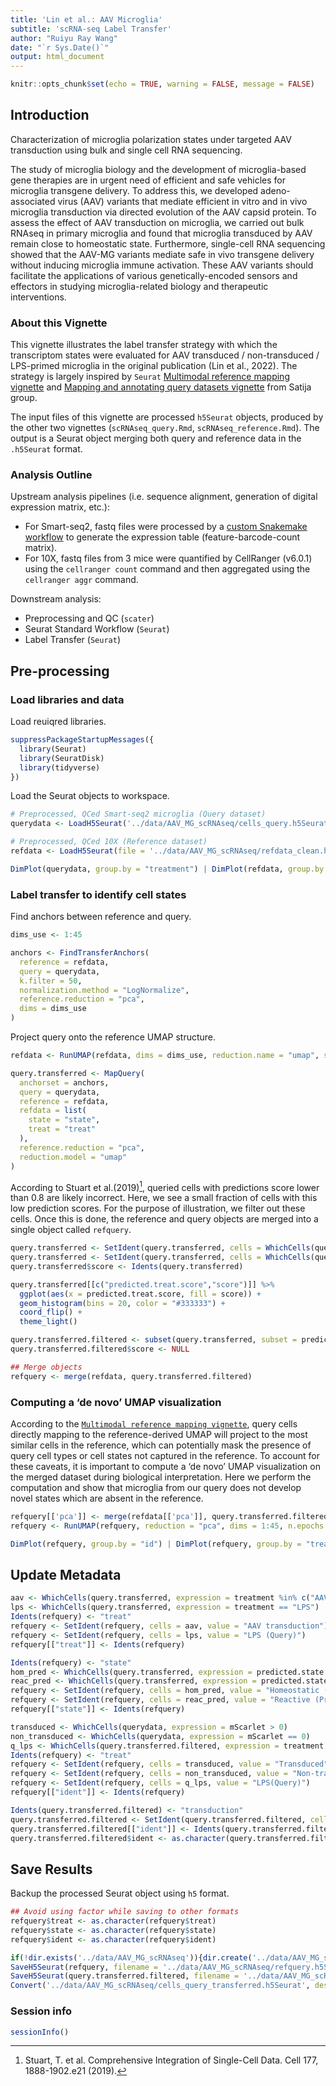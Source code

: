 ```yaml
---
title: 'Lin et al.: AAV Microglia'
subtitle: 'scRNA-seq Label Transfer'
author: "Ruiyu Ray Wang"
date: "`r Sys.Date()`"
output: html_document
---
```


```r
knitr::opts_chunk$set(echo = TRUE, warning = FALSE, message = FALSE)
```

## Introduction

Characterization of microglia polarization states under targeted AAV transduction using bulk and single cell RNA sequencing.

The study of microglia biology and the development of microglia-based gene therapies are in urgent need of efficient and safe vehicles for microglia transgene delivery. To address this, we developed adeno-associated virus (AAV) variants that mediate efficient in vitro and in vivo microglia transduction via directed evolution of the AAV capsid protein. To assess the effect of AAV transduction on microglia, we carried out bulk RNAseq in primary microglia and found that microglia transduced by AAV remain close to homeostatic state. Furthermore, single-cell RNA sequencing showed that the AAV-MG variants mediate safe in vivo transgene delivery without inducing microglia immune activation. These AAV variants should facilitate the applications of various genetically-encoded sensors and effectors in studying microglia-related biology and therapeutic interventions.

### About this Vignette

This vignette illustrates the label transfer strategy with which the transcriptom states were evaluated for AAV transduced / non-transduced / LPS-primed microglia in the original publication (Lin et al., 2022). The strategy is largely inspired by `Seurat` [Multimodal reference mapping vignette](https://satijalab.org/seurat/articles/multimodal_reference_mapping.html) and [Mapping and annotating query datasets vignette](https://satijalab.org/seurat/articles/integration_mapping.html) from Satija group. 

The input files of this vignette are processed `h5Seurat` objects, produced by the other two vignettes (`scRNAseq_query.Rmd`, `scRNAseq_reference.Rmd`). The output is a Seurat object merging both query and reference data in the `.h5Seurat` format.

### Analysis Outline

Upstream analysis pipelines (i.e. sequence alignment, generation of digital expression matrix, etc.):

  * For Smart-seq2, fastq files were processed by a [custom Snakemake workflow](https://github.com/RuiyuRayWang/ScRNAseq_smkpipe_at_Luolab) to generate the expression table (feature-barcode-count matrix).
  * For 10X, fastq files from 3 mice were quantified by CellRanger (v6.0.1) using the `cellranger count` command and then aggregated using the `cellranger aggr` command.

Downstream analysis:

  * Preprocessing and QC (`scater`)
  * Seurat Standard Workflow (`Seurat`)
  * Label Transfer (`Seurat`)

## Pre-processing

### Load libraries and data

Load reuiqred libraries.
```r
suppressPackageStartupMessages({
  library(Seurat)
  library(SeuratDisk)
  library(tidyverse)
})
```

Load the Seurat objects to workspace.
```r
# Preprocessed, QCed Smart-seq2 microglia (Query dataset)
querydata <- LoadH5Seurat('../data/AAV_MG_scRNAseq/cells_query.h5Seurat', verbose = F)

# Preprocessed, QCed 10X (Reference dataset)
refdata <- LoadH5Seurat(file = '../data/AAV_MG_scRNAseq/refdata_clean.h5Seurat', verbose = F)
```

```r
DimPlot(querydata, group.by = "treatment") | DimPlot(refdata, group.by = "treat")
```

### Label transfer to identify cell states

Find anchors between reference and query.
```r
dims_use <- 1:45

anchors <- FindTransferAnchors(
  reference = refdata,
  query = querydata,
  k.filter = 50,
  normalization.method = "LogNormalize",
  reference.reduction = "pca",
  dims = dims_use
)
```

Project query onto the reference UMAP structure.
```r
refdata <- RunUMAP(refdata, dims = dims_use, reduction.name = "umap", seed.use = 42, return.model = TRUE)

query.transferred <- MapQuery(
  anchorset = anchors,
  query = querydata,
  reference = refdata,
  refdata = list(
    state = "state",
    treat = "treat"
  ),
  reference.reduction = "pca",
  reduction.model = "umap"
)
```

According to Stuart et al.(2019)[^1], queried cells with predictions score lower than 0.8 are likely incorrect. Here, we see a small fraction of cells with this low prediction scores. For the purpose of illustration, we filter out these cells. Once this is done, the reference and query objects are merged into a single object called `refquery`.
```r
query.transferred <- SetIdent(query.transferred, cells = WhichCells(query.transferred, expression = predicted.treat.score < 0.8), value = "low")
query.transferred <- SetIdent(query.transferred, cells = WhichCells(query.transferred, expression = predicted.treat.score >= 0.8), value = "high")
query.transferred$score <- Idents(query.transferred)

query.transferred[[c("predicted.treat.score","score")]] %>%
  ggplot(aes(x = predicted.treat.score, fill = score)) + 
  geom_histogram(bins = 20, color = "#333333") +
  coord_flip() +
  theme_light()
```

```r
query.transferred.filtered <- subset(query.transferred, subset = predicted.treat.score > 0.8)
query.transferred.filtered$score <- NULL

## Merge objects
refquery <- merge(refdata, query.transferred.filtered)
```

### Computing a 'de novo' UMAP visualization

According to the [`Multimodal reference mapping vignette`](https://satijalab.org/seurat/articles/multimodal_reference_mapping.html), query cells directly mapping to the reference-derived UMAP will project to the most similar cells in the reference, which can potentially mask the presence of query cell types or cell states not captured in the reference. To account for these caveats, it is important to compute a 'de novo' UMAP visualization on the merged dataset during biological interpretation. Here we perform the computation and show that microglia from our query does not develop novel states which are absent in the reference.
```r
refquery[['pca']] <- merge(refdata[['pca']], query.transferred.filtered[['ref.pca']])
refquery <- RunUMAP(refquery, reduction = "pca", dims = 1:45, n.epochs = 600)
```
```r
DimPlot(refquery, group.by = "id") | DimPlot(refquery, group.by = "treat")
```

## Update Metadata

```r
aav <- WhichCells(query.transferred, expression = treatment %in% c("AAV-MG1.2","AAV-MG1.1"))
lps <- WhichCells(query.transferred, expression = treatment == "LPS")
Idents(refquery) <- "treat"
refquery <- SetIdent(refquery, cells = aav, value = "AAV transduction")
refquery <- SetIdent(refquery, cells = lps, value = "LPS (Query)")
refquery[["treat"]] <- Idents(refquery)

Idents(refquery) <- "state"
hom_pred <- WhichCells(query.transferred, expression = predicted.state == "Homeostatic")
reac_pred <- WhichCells(query.transferred, expression = predicted.state == "Reactive")
refquery <- SetIdent(refquery, cells = hom_pred, value = "Homeostatic (Predicted)")
refquery <- SetIdent(refquery, cells = reac_pred, value = "Reactive (Predicted)")
refquery[["state"]] <- Idents(refquery)

transduced <- WhichCells(querydata, expression = mScarlet > 0)
non_transduced <- WhichCells(querydata, expression = mScarlet == 0)
q_lps <- WhichCells(query.transferred.filtered, expression = treatment == "LPS")
Idents(refquery) <- "treat"
refquery <- SetIdent(refquery, cells = transduced, value = "Transduced")
refquery <- SetIdent(refquery, cells = non_transduced, value = "Non-transduced")
refquery <- SetIdent(refquery, cells = q_lps, value = "LPS(Query)")
refquery[["ident"]] <- Idents(refquery)

Idents(query.transferred.filtered) <- "transduction"
query.transferred.filtered <- SetIdent(query.transferred.filtered, cells = q_lps, value = "LPS(Query)")
query.transferred.filtered[["ident"]] <- Idents(query.transferred.filtered)
query.transferred.filtered$ident <- as.character(query.transferred.filtered$ident)
```

## Save Results

Backup the processed Seurat object using `h5` format.
```r
## Avoid using factor while saving to other formats
refquery$treat <- as.character(refquery$treat)
refquery$state <- as.character(refquery$state)
refquery$ident <- as.character(refquery$ident)

if(!dir.exists('../data/AAV_MG_scRNAseq')){dir.create('../data/AAV_MG_scRNAseq')}
SaveH5Seurat(refquery, filename = '../data/AAV_MG_scRNAseq/refquery.h5Seurat', overwrite = T, verbose = F)
SaveH5Seurat(query.transferred.filtered, filename = '../data/AAV_MG_scRNAseq/cells_query_transferred.h5Seurat', overwrite = T, verbose = F)
Convert('../data/AAV_MG_scRNAseq/cells_query_transferred.h5Seurat', dest = "h5ad", overwrite = T, verbose = F)
```

### Session info

```r
sessionInfo()
```

[^1]: Stuart, T. et al. Comprehensive Integration of Single-Cell Data. Cell 177, 1888-1902.e21 (2019).

